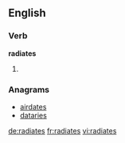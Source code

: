 ==English==

===Verb===
'''radiates'''

# {{third-person singular of|[[radiate]]}}

===Anagrams===
* [[airdates#English|airdates]]
* [[dataries#English|dataries]]

[[de:radiates]]
[[fr:radiates]]
[[vi:radiates]]